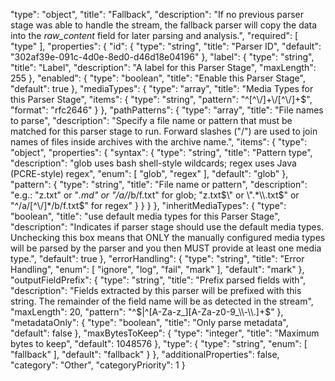   "type": "object",
  "title": "Fallback",
  "description": "If no previous parser stage was able to handle the stream, the fallback parser will copy the data into the _raw_content_ field for later parsing and analysis.",
  "required": [
    "type"
  ],
  "properties": {
    "id": {
      "type": "string",
      "title": "Parser ID",
      "default": "302af39e-091c-4d0e-8ed0-d46d18e04196"
    },
    "label": {
      "type": "string",
      "title": "Label",
      "description": "A label for this Parser Stage",
      "maxLength": 255
    },
    "enabled": {
      "type": "boolean",
      "title": "Enable this Parser Stage",
      "default": true
    },
    "mediaTypes": {
      "type": "array",
      "title": "Media Types for this Parser Stage",
      "items": {
        "type": "string",
        "pattern": "^[^\\/]+\\/[^\\/]+$",
        "format": "rfc2646"
      }
    },
    "pathPatterns": {
      "type": "array",
      "title": "File names to parse",
      "description": "Specify a file name or pattern that must be matched for this parser stage to run. Forward slashes (\"/\") are used to join names of files inside archives with the archive name.",
      "items": {
        "type": "object",
        "properties": {
          "syntax": {
            "type": "string",
            "title": "Pattern type",
            "description": "glob uses bash shell-style wildcards; regex uses Java (PCRE-style) regex",
            "enum": [
              "glob",
              "regex"
            ],
            "default": "glob"
          },
          "pattern": {
            "type": "string",
            "title": "File name or pattern",
            "description": "e.g.: \"z.txt\" or \"*.md\" or \"/a/*/b/f.txt\" for glob; \"z.txt$\" or \".*\\.txt$\" or \"^/a/[^\\/]*/b/f.txt$\" for regex"
          }
        }
      }
    },
    "inheritMediaTypes": {
      "type": "boolean",
      "title": "use default media types for this Parser Stage",
      "description": "Indicates if parser stage should use the default media types.  Unchecking this box means that ONLY the manually configured media types will be parsed by the parser and you then MUST provide at least one media type.",
      "default": true
    },
    "errorHandling": {
      "type": "string",
      "title": "Error Handling",
      "enum": [
        "ignore",
        "log",
        "fail",
        "mark"
      ],
      "default": "mark"
    },
    "outputFieldPrefix": {
      "type": "string",
      "title": "Prefix parsed fields with",
      "description": "Fields extracted by this parser will be prefixed with this string. The remainder of the field name will be as detected in the stream",
      "maxLength": 20,
      "pattern": "^$|^[A-Za-z_][A-Za-z0-9_\\-\\.]+$"
    },
    "metadataOnly": {
      "type": "boolean",
      "title": "Only parse metadata",
      "default": false
    },
    "maxBytesToKeep": {
      "type": "integer",
      "title": "Maximum bytes to keep",
      "default": 1048576
    },
    "type": {
      "type": "string",
      "enum": [
        "fallback"
      ],
      "default": "fallback"
    }
  },
  "additionalProperties": false,
  "category": "Other",
  "categoryPriority": 1
}
